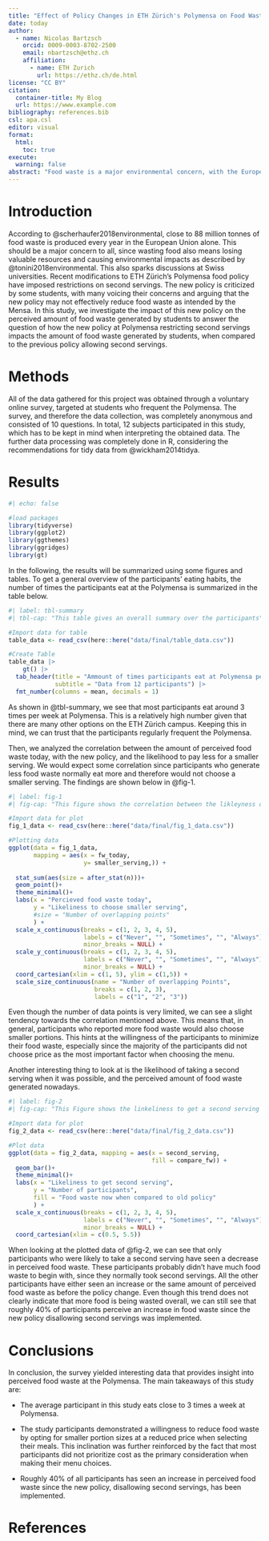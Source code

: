 ```yaml
---
title: "Effect of Policy Changes in ETH Zürich's Polymensa on Food Waste"
date: today
author:
  - name: Nicolas Bartzsch
    orcid: 0009-0003-8702-2500
    email: nbartzsch@ethz.ch
    affiliation: 
      - name: ETH Zurich
        url: https://ethz.ch/de.html
license: "CC BY"
citation: 
  container-title: My Blog
  url: https://www.example.com
bibliography: references.bib
csl: apa.csl
editor: visual
format:
  html:
    toc: true
execute: 
  warning: false
abstract: "Food waste is a major environmental concern, with the European Union alone producing around 88 million tonnes each year. This study examined the impact of restricting second servings at ETH Zurich's Polymensa cafeteria through a survey of students who regularly eat there. While some participants reported less waste without second servings, around 40% perceived an increased in waste compared to the previous policy, suggesting portion restrictions may not effectively reduce waste for all students."
---
```


# Introduction

According to @scherhaufer2018environmental, close to 88 million tonnes of food waste is produced every year in the European Union alone. This should be a major concern to all, since wasting food also means losing valuable resources and causing environmental impacts as described by @tonini2018environmental. This also sparks discussions at Swiss universities. Recent modifications to ETH Zürich's Polymensa food policy have imposed restrictions on second servings. The new policy is criticized by some students, with many voicing their concerns and arguing that the new policy may not effectively reduce food waste as intended by the Mensa. In this study, we investigate the impact of this new policy on the perceived amount of food waste generated by students to answer the question of how the new policy at Polymensa restricting second servings impacts the amount of food waste generated by students, when compared to the previous policy allowing second servings.

# Methods

All of the data gathered for this project was obtained through a voluntary online survey, targeted at students who frequent the Polymensa. The survey, and therefore the data collection, was completely anonymous and consisted of 10 questions. In total, 12 subjects participated in this study, which has to be kept in mind when interpreting the obtained data. The further data processing was completely done in R, considering the recommendations for tidy data from @wickham2014tidya.

# Results

```r
#| echo: false

#load packages
library(tidyverse)
library(ggplot2)
library(ggthemes)
library(ggridges)
library(gt)
```

In the following, the results will be summarized using some figures and tables. To get a general overview of the participants' eating habits, the number of times the participants eat at the Polymensa is summarized in the table below.

```r
#| label: tbl-summary
#| tbl-cap: "This table gives an overall summary over the participants"

#Import data for table
table_data <- read_csv(here::here("data/final/table_data.csv"))

#Create Table
table_data |> 
    gt() |>
  tab_header(title = "Ammount of times participants eat at Polymensa per week",
             subtitle = "Data from 12 participants") |>
  fmt_number(columns = mean, decimals = 1)
```

As shown in @tbl-summary, we see that most participants eat around 3 times per week at Polymensa. This is a relatively high number given that there are many other options on the ETH Zürich campus. Keeping this in mind, we can trust that the participants regularly frequent the Polymensa.

Then, we analyzed the correlation between the amount of perceived food waste today, with the new policy, and the likelihood to pay less for a smaller serving. We would expect some correlation since participants who generate less food waste normally eat more and therefore would not choose a smaller serving. The findings are shown below in @fig-1.

```r
#| label: fig-1
#| fig-cap: "This figure shows the correlation between the likleyness of food waste and the willingness of a participant to choose a smaller serving."

#Import data for plot
fig_1_data <- read_csv(here::here("data/final/fig_1_data.csv"))

#Plotting data
ggplot(data = fig_1_data,
       mapping = aes(x = fw_today,
                     y= smaller_serving,)) +
  
  stat_sum(aes(size = after_stat(n)))+
  geom_point()+
  theme_minimal()+
  labs(x = "Percieved food waste today",
       y = "Likeliness to choose smaller serving",
       #size = "Number of overlapping points"
       ) +
  scale_x_continuous(breaks = c(1, 2, 3, 4, 5), 
                     labels = c("Never", "", "Sometimes", "", "Always"),
                     minor_breaks = NULL) +
  scale_y_continuous(breaks = c(1, 2, 3, 4, 5),
                     labels = c("Never", "", "Sometimes", "", "Always"),
                     minor_breaks = NULL) +
  coord_cartesian(xlim = c(1, 5), ylim = c(1,5)) +
  scale_size_continuous(name = "Number of overlapping Points",
                        breaks = c(1, 2, 3),
                        labels = c("1", "2", "3"))

```

Even though the number of data points is very limited, we can see a slight tendency towards the correlation mentioned above. This means that, in general, participants who reported more food waste would also choose smaller portions. This hints at the willingness of the participants to minimize their food waste, especially since the majority of the participants did not choose price as the most important factor when choosing the menu.

Another interesting thing to look at is the likelihood of taking a second serving when it was possible, and the perceived amount of food waste generated nowadays.

```r
#| label: fig-2
#| fig-cap: "This Figure shows the linkeliness to get a second serving in relation to the percieved food waste since the policy change."

#Import data for plot
fig_2_data <- read_csv(here::here("data/final/fig_2_data.csv"))

#Plot data
ggplot(data = fig_2_data, mapping = aes(x = second_serving,
                                        fill = compare_fw)) +
  geom_bar()+
  theme_minimal()+
  labs(x = "Likeliness to get second serving",
       y = "Number of participants",
       fill = "Food waste now when compared to old policy"
       ) +
  scale_x_continuous(breaks = c(1, 2, 3, 4, 5), 
                     labels = c("Never", "", "Sometimes", "", "Always"),
                     minor_breaks = NULL) +
  coord_cartesian(xlim = c(0.5, 5.5))

```

When looking at the plotted data of @fig-2, we can see that only participants who were likely to take a second serving have seen a decrease in perceived food waste. These participants probably didn't have much food waste to begin with, since they normally took second servings. All the other participants have either seen an increase or the same amount of perceived food waste as before the policy change. Even though this trend does not clearly indicate that more food is being wasted overall, we can still see that roughly 40% of participants perceive an increase in food waste since the new policy disallowing second servings was implemented.

# Conclusions

In conclusion, the survey yielded interesting data that provides insight into perceived food waste at the Polymensa. The main takeaways of this study are:

-   The average participant in this study eats close to 3 times a week at Polymensa.

-   The study participants demonstrated a willingness to reduce food waste by opting for smaller portion sizes at a reduced price when selecting their meals. This inclination was further reinforced by the fact that most participants did not prioritize cost as the primary consideration when making their menu choices.

-   Roughly 40% of all participants has seen an increase in perceived food waste since the new policy, disallowing second servings, has been implemented.

# References
